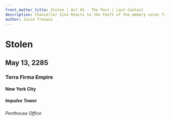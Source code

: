 ```yaml
---
front_matter_title: Stolen | Act 01 - The Pact | Last Contact
description: Chancellor Zion Reacts to the theft of the memory cores from the underground vault.
author: Josie Troiani
---
```

# Stolen

## May 13, 2285

### Terra Firma Empire

#### New York City

##### Impulse Tower

###### Penthouse Office
